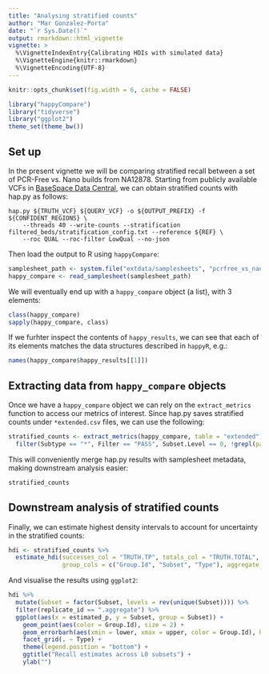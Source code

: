 ```yaml
---
title: "Analysing stratified counts"
author: "Mar Gonzalez-Porta"
date: "`r Sys.Date()`"
output: rmarkdown::html_vignette
vignette: >
  %\VignetteIndexEntry{Calibrating HDIs with simulated data}
  %\VignetteEngine{knitr::rmarkdown}
  %\VignetteEncoding{UTF-8}
---
```


```r
knitr::opts_chunk$set(fig.width = 6, cache = FALSE)

library("happyCompare")
library("tidyverse")
library("ggplot2")
theme_set(theme_bw())
```

## Set up

In the present vignette we will be comparing stratified recall between a set of PCR-Free vs. Nano builds from NA12878. Starting from publicly available VCFs in [BaseSpace Data Central](https://basespace.illumina.com/datacentral), we can obtain stratified counts with hap.py as follows:

```
hap.py ${TRUTH_VCF} ${QUERY_VCF} -o ${OUTPUT_PREFIX} -f ${CONFIDENT_REGIONS} \
    --threads 40 --write-counts --stratification filtered_beds/stratification_config.txt --reference ${REF} \
    --roc QUAL --roc-filter LowQual --no-json
```

Then load the output to R using `happyCompare`:

```r
samplesheet_path <- system.file("extdata/samplesheets", "pcrfree_vs_nano.vignettes.csv", package = "happyCompare")
happy_compare <- read_samplesheet(samplesheet_path)
```

We will eventually end up with a `happy_compare` object (a list), with 3 elements: 
```r
class(happy_compare)
sapply(happy_compare, class)
```

If we furhter inspect the contents of `happy_results`, we can see that each of its elements matches the data structures described in `happyR`, e.g.:

```r
names(happy_compare$happy_results[[1]])
```


## Extracting data from `happy_compare` objects

Once we have a `happy_compare` object we can rely on the `extract_metrics` function to access our metrics of interest. Since hap.py saves stratified counts under `*extended.csv` files, we can use the following:

```r
stratified_counts <- extract_metrics(happy_compare, table = "extended") %>% 
  filter(Subtype == "*", Filter == "PASS", Subset.Level == 0, !grepl(pattern = "TS*", Subset)) 
```

This will conveniently merge hap.py results with samplesheet metadata, making downstream analysis easier:
```r
stratified_counts
```

## Downstream analysis of stratified counts

Finally, we can estimate highest density intervals to account for uncertainty in the stratified counts:

```r
hdi <- stratified_counts %>% 
  estimate_hdi(successes_col = "TRUTH.TP", totals_col = "TRUTH.TOTAL", 
               group_cols = c("Group.Id", "Subset", "Type"), aggregate_only = FALSE)
```

And visualise the results using `ggplot2`:

```r
hdi %>% 
  mutate(Subset = factor(Subset, levels = rev(unique(Subset)))) %>% 
  filter(replicate_id == ".aggregate") %>% 
  ggplot(aes(x = estimated_p, y = Subset, group = Subset)) +
    geom_point(aes(color = Group.Id), size = 2) +
    geom_errorbarh(aes(xmin = lower, xmax = upper, color = Group.Id), height = 0.4) +
    facet_grid(. ~ Type) +
    theme(legend.position = "bottom") +
    ggtitle("Recall estimates across L0 subsets") +
    ylab("")
```